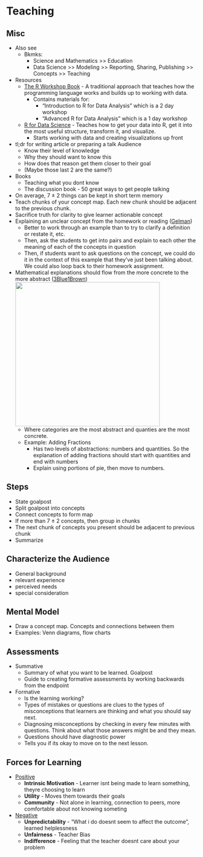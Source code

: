 # Teaching {#sec-teach .unnumbered}

## Misc {#sec-teach-misc .unnumbered}

-   Also see
    -   Bkmks:
        -   Science and Mathematics \>\> Education
        -   Data Science \>\> Modeling \>\> Reporting, Sharing, Publishing \>\> Concepts \>\> Teaching
-   Resources
    -   [The R Workshop Book](https://www.r-workshop.org/) - A traditional approach that teaches how the programming language works and builds up to working with data.
        -   Contains materials for:
            -   “Introduction to R for Data Analysis” which is a 2 day workshop
            -   “Advanced R for Data Analysis” which is a 1 day workshop
    -   [R for Data Science](https://r4ds.hadley.nz/) - Teaches how to get your data into R, get it into the most useful structure, transform it, and visualize.
        -   Starts working with data and creating visualizations up front
-   tl;dr for writing article or preparing a talk Audience
    -   Know their level of knowledge
    -   Why they should want to know this
    -   How does that reason get them closer to their goal
    -   (Maybe those last 2 are the same?)
-   Books
    -   Teaching what you dont know
    -   The discussion book - 50 great ways to get people talking
-   On average, 7 $\pm$ 2 things can be kept in short term memory
-   Teach chunks of your concept map. Each new chunk should be adjacent to the previous chunk.
-   Sacrifice truth for clarity to give learner actionable concept
-   Explaining an unclear concept from the homework or reading ([Gelman](https://statmodeling.stat.columbia.edu/2023/09/26/how-to-teach-certain-tricky-things-such-as-the-difference-between-standard-deviation-and-standard-error/))
    -   Better to work through an example than to try to clarify a definition or restate it, etc.
    -   Then, ask the students to get into pairs and explain to each other the meaning of each of the concepts in question
    -   Then, if students want to ask questions on the concept, we could do it in the context of this example that they've just been talking about. We could also loop back to their homework assignment.
-   Mathematical explanations should flow from the more concrete to the more abstract ([3Blue1Brown](https://www.youtube.com/watch?v=ojjzXyQCzso&t=500s))\
    ![](_resources/Teaching.resources/blues-abstraction-1.png){.lightbox width="382"}
    -   Where categories are the most abstract and quanties are the most concrete.
    -   [Example]{.ribbon-highlight}: Adding Fractions
        -   Has two levels of abstractions: numbers and quantities. So the explanation of adding fractions should start with quantities and end with numbers
        -   Explain using portions of pie, then move to numbers.

## Steps {#sec-teach-steps .unnumbered}

-   State goalpost
-   Split goalpost into concepts
-   Connect concepts to form map
-   If more than 7 $\pm$ 2 concepts, then group in chunks
-   The next chunk of concepts you present should be adjacent to previous chunk
-   Summarize

## Characterize the Audience {#sec-teach-chtaud .unnumbered}

-   General background
-   relevant experience
-   perceived needs
-   special consideration

## Mental Model {#sec-teach-mentmod .unnumbered}

-   Draw a concept map. Concepts and connections between them
-   Examples: Venn diagrams, flow charts

## Assessments {#sec-teach-ass .unnumbered}

-   Summative
    -   Summary of what you want to be learned. Goalpost
    -   Guide to creating formative assessments by working backwards from the endpoint
-   Formative
    -   Is the learning working? 
    -   Types of mistakes or questions are clues to the types of misconceptions that learners are thinking and what you should say next.
    -   Diagnosing misconceptions by checking in every few minutes with questions. Think about what those answers might be and they mean.
    -   Questions should have diagnostic power
    -   Tells you if its okay to move on to the next lesson.

## Forces for Learning {#sec-teach-forces .unnumbered}

-   [Positive]{.underline}
    -   **Intrinsic Motivation** - Learner isnt being made to learn something, theyre choosing to learn
    -   **Utility** - Moves them towards their goals
    -   **Community** - Not alone in learning, connection to peers, more comfortable about not knowing someting
-   [Negative]{.underline}
    -   **Unpredictability** - "What i do doesnt seem to affect the outcome", learned helplessness
    -   **Unfairness** - Teacher Bias
    -   **Indifference** - Feeling that the teacher doesnt care about your problem
